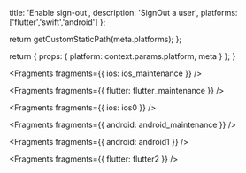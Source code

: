                   
  title: 'Enable sign-out',
  description: 'SignOut a user',
  platforms: ['flutter','swift','android']
};

  return getCustomStaticPath(meta.platforms);
};

  return {
    props: {
      platform: context.params.platform,
      meta
    }
  };
}
          



<Fragments fragments={{ ios: ios_maintenance }} />


<Fragments fragments={{ flutter: flutter_maintenance }} />


<Fragments fragments={{ ios: ios0 }} />


<Fragments fragments={{ android: android_maintenance }} />


<Fragments fragments={{ android: android1 }} />


<Fragments fragments={{ flutter: flutter2 }} />
